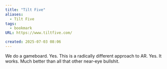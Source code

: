 ```yaml
---
title: "Tilt Five"
aliases:
  - Tilt Five
tags:
  - bookmark
URL: https://www.tiltfive.com/

created: 2025-07-03 08:06
---
```




We do a gameboard.
Yes. This is a radically different approach to AR.
Yes. It works. Much better than all that other near-eye bullshit.